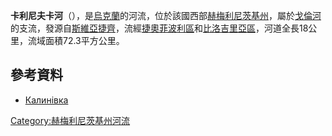 '''卡利尼夫卡河'''（{{lang-uk|Калинівка}}），是[[烏克蘭|烏克蘭]]的河流，位於該國西部[[赫梅利尼茨基州|赫梅利尼茨基州]]，屬於[[戈倫河|戈倫河]]的支流，發源自[[斯維亞捷齊|斯維亞捷齊]]，流經[[捷奧菲波利區|捷奧菲波利區]]和[[比洛吉里亞區|比洛吉里亞區]]，河道全長18公里，流域面積72.3平方公里。

==參考資料==
*[https://web.archive.org/web/20160324180453/http://vodgosp.km.ua/water-resources.php Калинівка]

{{DEFAULTSORT:Калинівка (притока Горині)}}
[[Category:赫梅利尼茨基州河流|Category:赫梅利尼茨基州河流]]


{{Ukraine-river-stub}}